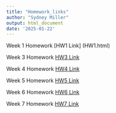 ```yaml
---
title: "Homework_links"
author: "Sydney Miller"
output: html_document
date: '2025-01-22'
---
```


Week 1 Homework [HW1 Link] (HW1.html)

Week 3 Homework [HW3 Link](Homework3.html)

Week 4 Homework [HW4 Link](Homework4.html)

Week 5 Homework [HW5 Link](Homework5.html)

Week 6 Homework [HW6 Link](Homework6.html)

Week 7 Homework [HW7 Link](Homework7.html)






